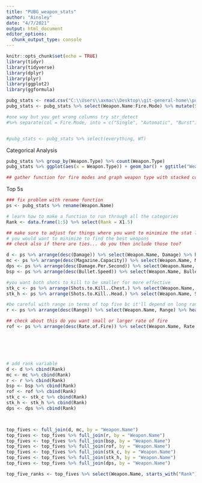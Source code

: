 ```yaml
---
title: "PUBG_weapon_stats"
author: "Ainsley"
date: "4/7/2021"
output: html_document
editor_options: 
  chunk_output_type: console
---
```


```r
knitr::opts_chunk$set(echo = TRUE)
library(tidyr)
library(tidyverse)
library(dplyr)
library(plyr)
library(ggplot2)
library(ggformula)
```

```r
pubg_stats <- read.csv("C:\\Users\\axmac\\Desktop\\git-general-home\\pubg-weapon-stats.csv")
pubg_stats <- pubg_stats %>% select(Weapon.Name:Fire.Mode) %>% mutate(Single = str_detect(Fire.Mode, "Single"), Automatic = str_detect(Fire.Mode, "Automatic"), Burst = str_detect(Fire.Mode, "Burst")) 

#one way but you get wrong columns try str_detect
#%>% separate(col = Fire.Mode, into = c("Single", "Automatic", "Burst"), sep = ",", remove = FALSE)


#pubg_stats <- pubg_stats %>% select(everything, WT)
```

Categorical Analysis
```r
pubg_stats %>% group_by(Weapon.Type) %>% count(Weapon.Type)
pubg_stats %>% ggplot(aes(x = Weapon.Type)) + geom_bar() + ggtitle("Weapon Type") + theme(axis.text.x = element_text(angle = 20, vjust = .8) ) 

## gather function for fire modes and graph weapon type with stacked color for each fire type
```




Top 5s 
```r
### fix problem with rename function
ps <- pubg_stats %>% rename(Weapon.Name)

# learn how to make a function to run through all the categories
Rank <- data.frame(1:5) %>% select(Rank = X1.5)

## make sure to adjust for things where you want to minimize the stat like shots to kill
# you would want to minimize to find the best weapons
## check also if there are ties... do you then include those too?

d <- ps %>% arrange(desc(Damage)) %>% select(Weapon.Name, Damage) %>% head(5) 
mc <- ps %>% arrange(desc(Magazine.Capacity)) %>% select(Weapon.Name, Magazine.Capacity) %>% head(5)
dps <- ps %>% arrange(desc(Damage.Per.Second)) %>% select(Weapon.Name, Damage.Per.Second) %>% head(5)
bsp <- ps %>% arrange(desc(Bullet.Speed)) %>% select(Weapon.Name, Bullet.Speed) %>% head(5)

#you want both shots to kill to be smaller for more effective
stk_c <- ps %>% arrange(Shots.to.Kill..Chest.) %>% select(Weapon.Name, Shots.to.Kill..Chest.) %>% head(5)
stk_h <- ps %>% arrange(Shots.to.Kill..Head.) %>% select(Weapon.Name, Shots.to.Kill..Head.) %>% head(5)

#be careful with range in terms of top five bc it'll depend on long range vs short range
r <- ps %>% arrange(desc(Range)) %>% select(Weapon.Name, Range) %>% head(5)

## check about this do you want small or larger rate of fire
rof <- ps %>% arrange(desc(Rate.of.Fire)) %>% select(Weapon.Name, Rate.of.Fire) %>% head(5)






# add rank variable
d <- d %>% cbind(Rank)
mc <- mc %>% cbind(Rank)
r <- r %>% cbind(Rank)
bsp <- bsp %>% cbind(Rank)
rof <- rof %>% cbind(Rank)
stk_c <- stk_c %>% cbind(Rank)
stk_h <- stk_h %>% cbind(Rank)
dps <- dps %>% cbind(Rank)



top_fives <- full_join(d, mc, by = "Weapon.Name")
top_fives <- top_fives %>% full_join(r, by = "Weapon.Name")
top_fives <- top_fives %>% full_join(bsp, by = "Weapon.Name")
top_fives <- top_fives %>% full_join(rof, by = "Weapon.Name")
top_fives <- top_fives %>% full_join(stk_c, by = "Weapon.Name")
top_fives <- top_fives %>% full_join(stk_h, by = "Weapon.Name")
top_fives <- top_fives %>% full_join(dps, by = "Weapon.Name")

top_five_ranks <- top_fives %>% select(Weapon.Name, starts_with("Rank"))
```

